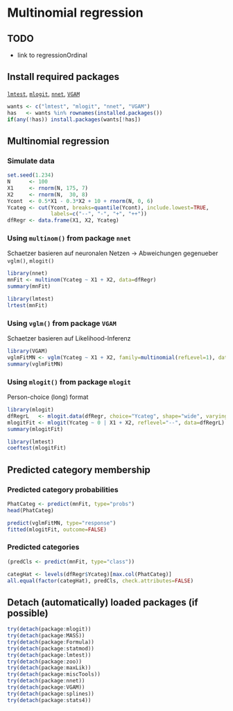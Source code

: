 Multinomial regression
=========================

TODO
-------------------------

 - link to regressionOrdinal

Install required packages
-------------------------

[`lmtest`](http://cran.r-project.org/package=lmtest), [`mlogit`](http://cran.r-project.org/package=mlogit), [`nnet`](http://cran.r-project.org/package=nnet), [`VGAM`](http://cran.r-project.org/package=VGAM)

```r
wants <- c("lmtest", "mlogit", "nnet", "VGAM")
has   <- wants %in% rownames(installed.packages())
if(any(!has)) install.packages(wants[!has])
```

Multinomial regression
----------------------

### Simulate data
    
```r
set.seed(1.234)
N      <- 100
X1     <- rnorm(N, 175, 7)
X2     <- rnorm(N,  30, 8)
Ycont  <- 0.5*X1 - 0.3*X2 + 10 + rnorm(N, 0, 6)
Ycateg <- cut(Ycont, breaks=quantile(Ycont), include.lowest=TRUE,
              labels=c("--", "-", "+", "++"))
dfRegr <- data.frame(X1, X2, Ycateg)
```

### Using `multinom()` from package `nnet`

Schaetzer basieren auf neuronalen Netzen
-> Abweichungen gegenueber `vglm()`, `mlogit()`

```r
library(nnet)
mnFit <- multinom(Ycateg ~ X1 + X2, data=dfRegr)
summary(mnFit)
```

```r
library(lmtest)
lrtest(mnFit)
```

### Using `vglm()` from package `VGAM`

Schaetzer basieren auf Likelihood-Inferenz

```r
library(VGAM)
vglmFitMN <- vglm(Ycateg ~ X1 + X2, family=multinomial(refLevel=1), data=dfRegr)
summary(vglmFitMN)
```

### Using `mlogit()` from package `mlogit`

Person-choice (long) format

```r
library(mlogit)
dfRegrL   <- mlogit.data(dfRegr, choice="Ycateg", shape="wide", varying=NULL)
mlogitFit <- mlogit(Ycateg ~ 0 | X1 + X2, reflevel="--", data=dfRegrL)
summary(mlogitFit)
```

```r
library(lmtest)
coeftest(mlogitFit)
```

Predicted category membership
-------------------------

### Predicted category probabilities

```r
PhatCateg <- predict(mnFit, type="probs")
head(PhatCateg)
```

```r
predict(vglmFitMN, type="response")
fitted(mlogitFit, outcome=FALSE)
```

### Predicted categories

```r
(predCls <- predict(mnFit, type="class"))
```

```r
categHat <- levels(dfRegr$Ycateg)[max.col(PhatCateg)]
all.equal(factor(categHat), predCls, check.attributes=FALSE)
```

Detach (automatically) loaded packages (if possible)
-------------------------

```r
try(detach(package:mlogit))
try(detach(package:MASS))
try(detach(package:Formula))
try(detach(package:statmod))
try(detach(package:lmtest))
try(detach(package:zoo))
try(detach(package:maxLik))
try(detach(package:miscTools))
try(detach(package:nnet))
try(detach(package:VGAM))
try(detach(package:splines))
try(detach(package:stats4))
```
